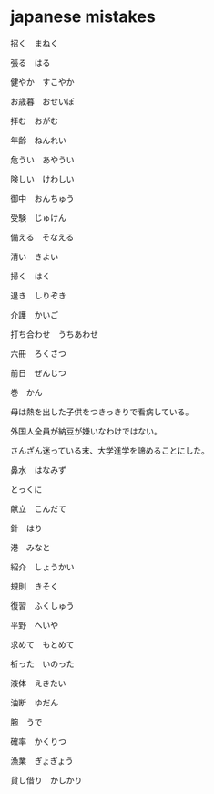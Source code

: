 # japanese mistakes

招く　まねく

張る　はる

健やか　すこやか

お歳暮　おせいぼ

拝む　おがむ

年齢　ねんれい

危うい　あやうい

険しい　けわしい

御中　おんちゅう

受験　じゅけん

備える　そなえる

清い　きよい

掃く　はく

退き　しりぞき

介護　かいご

打ち合わせ　うちあわせ

六冊　ろくさつ

前日　ぜんじつ

巻　かん

母は熱を出した子供をつきっきりで看病している。

外国人全員が納豆が嫌いなわけではない。

さんざん迷っている末、大学進学を諦めることにした。

鼻水　はなみず

とっくに　

献立　こんだて

針　はり

港　みなと

紹介　しょうかい

規則　きそく

復習　ふくしゅう

平野　へいや

求めて　もとめて

祈った　いのった

液体　えきたい

油断　ゆだん

腕　うで

確率　かくりつ

漁業　ぎょぎょう

貸し借り　かしかり

